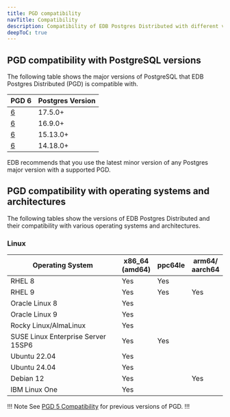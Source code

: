 ```yaml
---
title: PGD compatibility
navTitle: Compatibility
description: Compatibility of EDB Postgres Distributed with different versions of PostgreSQL
deepToC: true
---
```


## PGD compatibility with PostgreSQL versions

The following table shows the major versions of PostgreSQL that EDB Postgres Distributed (PGD) is compatible with.

| PGD 6       | Postgres Version |
|-------------|------------------|
| [6](/pgd/6.1/) | 17.5.0+          |
| [6](/pgd/6.1/) | 16.9.0+          |
| [6](/pgd/6.1/) | 15.13.0+         |
| [6](/pgd/6.1/) | 14.18.0+         |

EDB recommends that you use the latest minor version of any Postgres major version with a supported PGD.

## PGD compatibility with operating systems and architectures

The following tables show the versions of EDB Postgres Distributed and their compatibility with various operating systems and architectures.

### Linux

| Operating System                   | x86_64<br/>(amd64) | ppc64le | arm64/<br/>aarch64 |
|------------------------------------|----------------|---------|---------------|
| RHEL 8                             | Yes            | Yes     |               |
| RHEL 9                             | Yes            | Yes     | Yes           |
| Oracle Linux 8                     | Yes            |         |               |
| Oracle Linux 9                     | Yes            |         |               |
| Rocky Linux/AlmaLinux              | Yes            |         |               |
| SUSE Linux Enterprise Server 15SP6 | Yes            | Yes     |               |
| Ubuntu 22.04                       | Yes            |         |               |
| Ubuntu 24.04                       | Yes            |         |               |
| Debian 12                          | Yes            |         | Yes           |
| IBM Linux One                      | Yes            |         |               |

!!! Note
See [PGD 5 Compatibility](/pgd/5.8/compatibility) for previous versions of PGD.
!!!
